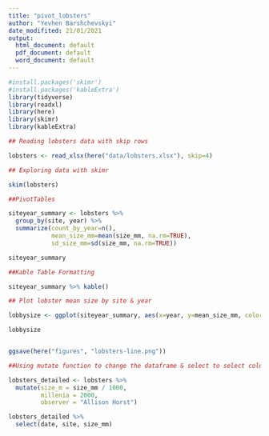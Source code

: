 ```yaml
---
title: "pivot_lobsters"
author: "Yevhen Barshchevskyi"
date_modifited: 21/01/2021
output:
  html_document: default
  pdf_document: default
  word_document: default
---
```


```r
#install.packages('skimr')
#install.packages('kableExtra')
library(tidyverse)
library(readxl)
library(here)
library(skimr)  
library(kableExtra)  

```
```r
## Reading lobsters data with skip rows

lobsters <- read_xlsx(here("data/lobsters.xlsx"), skip=4)

```

```r
## Exploring data with skimr

skim(lobsters)

```

```r
##PivotTables

siteyear_summary <- lobsters %>%
  group_by(site, year) %>%
  summarize(count_by_year=n(),
            mean_size_mm=mean(size_mm, na.rm=TRUE),
            sd_size_mm=sd(size_mm, na.rm=TRUE))

siteyear_summary

##Kable Table Formatting

siteyear_summary %>% kable()

```

```r
## Plot lobster mean size by site & year

lobbysize <- ggplot(siteyear_summary, aes(x=year, y=mean_size_mm, color=site))+geom_line()

lobbysize


ggsave(here("figures", "lobsters-line.png"))
```

```r
##Using mutate function to change the dataframe & select to select columns

lobsters_detailed <- lobsters %>%
  mutate(size_m = size_mm / 1000, 
         millenia = 2000,
         observer = "Allison Horst")

lobsters_detailed %>% 
  select(date, site, size_mm)

```